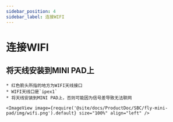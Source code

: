 ```yaml
---
sidebar_position: 4
sidebar_label: 连接WIFI
---
```



# 连接WIFI

## 将天线安装到MINI PAD上

    * 红色箭头所指的地方为WIFI天线接口
    * WIFI天线口是`ipex1`
    * 将天线安装到MINI PAD上，否则可能因为信号差导致无法联网

    <ImageView image={require('@site/docs/ProductDoc/SBC/fly-mini-pad/img/wifi.png').default} size="100%" align="left" />  

<WIFI />
